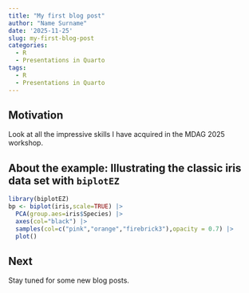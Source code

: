 ```yaml
---
title: "My first blog post"
author: "Name Surname"
date: '2025-11-25'
slug: my-first-blog-post
categories:
  - R
  - Presentations in Quarto
tags:
  - R
  - Presentations in Quarto
---
```


## Motivation

Look at all the impressive skills I have acquired in the MDAG 2025 workshop.

## About the example: Illustrating the classic iris data set with `biplotEZ`

```r
library(biplotEZ)
bp <- biplot(iris,scale=TRUE) |> 
  PCA(group.aes=iris$Species) |> 
  axes(col="black") |> 
  samples(col=c("pink","orange","firebrick3"),opacity = 0.7) |>
  plot()
```


## Next

Stay tuned for some new blog posts.
